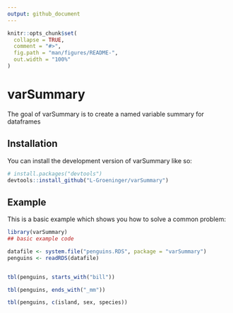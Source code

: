 ```yaml
---
output: github_document
---
```


<!-- README.md is generated from README.Rmd. Please edit that file -->

```r
knitr::opts_chunk$set(
  collapse = TRUE,
  comment = "#>",
  fig.path = "man/figures/README-",
  out.width = "100%"
)
```

# varSummary

<!-- badges: start -->
<!-- badges: end -->

The goal of varSummary is to create a named variable summary for dataframes

## Installation

You can install the development version of varSummary like so:

``` r
# install.packages("devtools")
devtools::install_github("L-Groeninger/varSummary")
```

## Example

This is a basic example which shows you how to solve a common problem:

```r
library(varSummary)
## basic example code
```



```r
datafile <- system.file("penguins.RDS", package = "varSummary")
penguins <- readRDS(datafile)


tbl(penguins, starts_with("bill"))

tbl(penguins, ends_with("_mm"))

tbl(penguins, c(island, sex, species))
```


